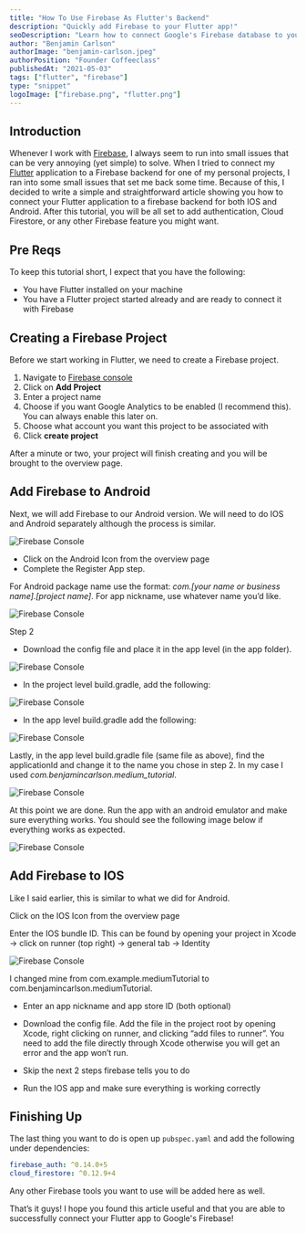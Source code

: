 ```yaml
---
title: "How To Use Firebase As Flutter's Backend"
description: "Quickly add Firebase to your Flutter app!"
seoDescription: "Learn how to connect Google's Firebase database to your Flutter mobile app easily."
author: "Benjamin Carlson"
authorImage: "benjamin-carlson.jpeg"
authorPosition: "Founder Coffeeclass"
publishedAt: "2021-05-03"
tags: ["flutter", "firebase"]
type: "snippet"
logoImage: ["firebase.png", "flutter.png"]
---
```


## Introduction

Whenever I work with [Firebase](https://console.firebase.google.com/u/0/), I always seem to run into small issues that can be very annoying (yet simple) to solve. When I tried to connect my [Flutter](https://flutter.dev/) application to a Firebase backend for one of my personal projects, I ran into some small issues that set me back some time. Because of this, I decided to write a simple and straightforward article showing you how to connect your Flutter application to a firebase backend for both IOS and Android. After this tutorial, you will be all set to add authentication, Cloud Firestore, or any other Firebase feature you might want.

## Pre Reqs

To keep this tutorial short, I expect that you have the following:

- You have Flutter installed on your machine
- You have a Flutter project started already and are ready to connect it with Firebase

## Creating a Firebase Project

Before we start working in Flutter, we need to create a Firebase project.

1. Navigate to [Firebase console](https://console.firebase.google.com/)
2. Click on **Add Project**
3. Enter a project name
4. Choose if you want Google Analytics to be enabled (I recommend this). You can always enable this later on.
5. Choose what account you want this project to be associated with
6. Click **create project**

After a minute or two, your project will finish creating and you will be brought to the overview page.

## Add Firebase to Android

Next, we will add Firebase to our Android version. We will need to do IOS and Android separately although the process is similar.

![Firebase Console](/content/snippets/connect-flutter-to-firebase/console.png)

- Click on the Android Icon from the overview page
- Complete the Register App step.

For Android package name use the format: _com.[your name or business name].[project name]_. For app nickname, use whatever name you’d like.

![Firebase Console](/content/snippets/connect-flutter-to-firebase/add.png)

Step 2

- Download the config file and place it in the app level (in the app folder).

![Firebase Console](/content/snippets/connect-flutter-to-firebase/app-level.png)

- In the project level build.gradle, add the following:

![Firebase Console](/content/snippets/connect-flutter-to-firebase/build.gradle.png)

- In the app level build.gradle add the following:

![Firebase Console](/content/snippets/connect-flutter-to-firebase/app-level-build.gradle.png)

Lastly, in the app level build.gradle file (same file as above), find the applicationId and change it to the name you chose in step 2. In my case I used _com.benjamincarlson.medium_tutorial_.

![Firebase Console](/content/snippets/connect-flutter-to-firebase/name.png)

At this point we are done. Run the app with an android emulator and make sure everything works. You should see the following image below if everything works as expected.

![Firebase Console](/content/snippets/connect-flutter-to-firebase/working-android.png)

## Add Firebase to IOS

Like I said earlier, this is similar to what we did for Android.

Click on the IOS Icon from the overview page

Enter the IOS bundle ID. This can be found by opening your project in Xcode -> click on runner (top right) -> general tab -> Identity

![Firebase Console](/content/snippets/connect-flutter-to-firebase/bundle-id.png)

I changed mine from com.example.mediumTutorial to com.benjamincarlson.mediumTutorial.

- Enter an app nickname and app store ID (both optional)

- Download the config file. Add the file in the project root by opening Xcode, right clicking on runner, and clicking “add files to runner”. You need to add the file directly through Xcode otherwise you will get an error and the app won’t run.

- Skip the next 2 steps firebase tells you to do

- Run the IOS app and make sure everything is working correctly

## Finishing Up

The last thing you want to do is open up `pubspec.yaml` and add the following under dependencies:

```dart:pubspec.yaml
firebase_auth: ^0.14.0+5
cloud_firestore: ^0.12.9+4
```

Any other Firebase tools you want to use will be added here as well.

That’s it guys! I hope you found this article useful and that you are able to successfully connect your Flutter app to Google's Firebase!
